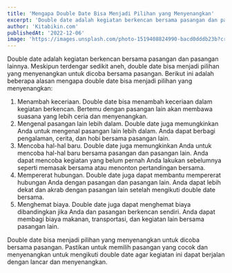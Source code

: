 ```yaml
---
title: 'Mengapa Double Date Bisa Menjadi Pilihan yang Menyenangkan'
excerpt: 'Double date adalah kegiatan berkencan bersama pasangan dan pasangan lainnya.'
author: 'Kitabikin.com'
publishedAt: '2022-12-06'
image: 'https://images.unsplash.com/photo-1519408824990-bacd0dddb23b?crop=entropy&cs=tinysrgb&fit=max&fm=jpg&q=80&w=1080'
---
```


Double date adalah kegiatan berkencan bersama pasangan dan pasangan lainnya. Meskipun terdengar sedikit aneh, double date bisa menjadi pilihan yang menyenangkan untuk dicoba bersama pasangan. Berikut ini adalah beberapa alasan mengapa double date bisa menjadi pilihan yang menyenangkan:

1. Menambah keceriaan. Double date bisa menambah keceriaan dalam kegiatan berkencan. Bertemu dengan pasangan lain akan membawa suasana yang lebih ceria dan menyenangkan.
2. Mengenal pasangan lain lebih dalam. Double date juga memungkinkan Anda untuk mengenal pasangan lain lebih dalam. Anda dapat berbagi pengalaman, cerita, dan hobi bersama pasangan lain.
3. Mencoba hal-hal baru. Double date juga memungkinkan Anda untuk mencoba hal-hal baru bersama pasangan dan pasangan lain. Anda dapat mencoba kegiatan yang belum pernah Anda lakukan sebelumnya seperti memasak bersama atau menonton pertandingan bersama.
4. Mempererat hubungan. Double date juga dapat membantu mempererat hubungan Anda dengan pasangan dan pasangan lain. Anda dapat lebih dekat dan akrab dengan pasangan lain setelah mengikuti double date bersama.
5. Menghemat biaya. Double date juga dapat menghemat biaya dibandingkan jika Anda dan pasangan berkencan sendiri. Anda dapat membagi biaya makanan, transportasi, dan kegiatan lain bersama pasangan lain.

Double date bisa menjadi pilihan yang menyenangkan untuk dicoba bersama pasangan. Pastikan untuk memilih pasangan yang cocok dan menyenangkan untuk mengikuti double date agar kegiatan ini dapat berjalan dengan lancar dan menyenangkan.
